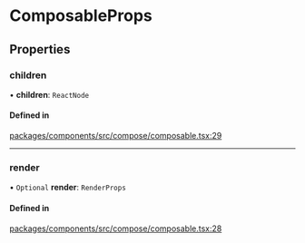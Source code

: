 # ComposableProps

## Properties

### children

• **children**: `ReactNode`

#### Defined in

[packages/components/src/compose/composable.tsx:29](https://github.com/vtex/shoreline/blob/6674ddada/packages/components/src/compose/composable.tsx#L29)

---

### render

• `Optional` **render**: `RenderProps`

#### Defined in

[packages/components/src/compose/composable.tsx:28](https://github.com/vtex/shoreline/blob/6674ddada/packages/components/src/compose/composable.tsx#L28)
